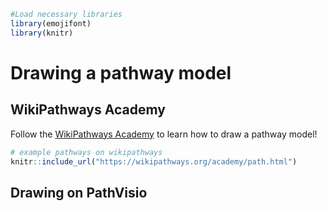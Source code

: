 
```r
#Load necessary libraries
library(emojifont)
library(knitr)
```

# Drawing a pathway model

## WikiPathways Academy 

Follow the [WikiPathways Academy](https://wikipathways.org/academy/path.html) to learn how to draw a pathway model!

```r
# example pathways on wikipathways 
knitr::include_url("https://wikipathways.org/academy/path.html")
```

## Drawing on PathVisio
